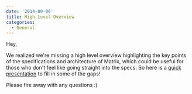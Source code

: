 ```yaml
---
date: '2014-09-06'
title: High Level Overview
categories:
  - General
---
```


Hey,

We realized we're missing a high level overview highlighting the key points of the specifications and architecture of Matrix, which could be useful for those who don't feel like going straight into the specs. So here is a <a href="http://matrix.org/blog/wp-content/uploads/2014/09/Introducing-matrix.pdf">quick presentation</a> to fill in some of the gaps!

Please fire away with any questions :)